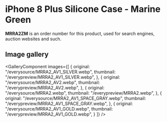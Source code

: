 
# iPhone 8 Plus Silicone Case - Marine Green

<Callout type='info' emoji='👉🏻'>**MRRA2ZM** is an order number for this product, used for search engines, auction websites and such.</Callout>

## Image gallery

<GalleryComponent
    images={[
      {
        original: "/everysource/MRRA2_AV1_SILVER.webp",
        thumbnail: "/everypreview/MRRA2_AV1_SILVER.webp",
      },
      {
        original: "/everysource/MRRA2_AV2.webp",
        thumbnail: "/everypreview/MRRA2_AV2.webp",
      },
      {
        original: "/everysource/MRRA2.webp",
        thumbnail: "/everypreview/MRRA2.webp",
      },
      {
        original: "/everysource/MRRA2_AV1_SPACE_GRAY.webp",
        thumbnail: "/everypreview/MRRA2_AV1_SPACE_GRAY.webp",
      },
      {
        original: "/everysource/MRRA2_AV1_GOLD.webp",
        thumbnail: "/everypreview/MRRA2_AV1_GOLD.webp",
      }
    ]}
  />
